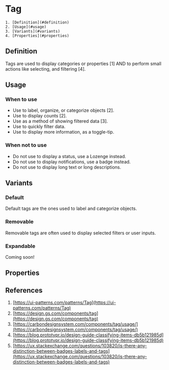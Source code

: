 

<Meta of={TagStories} />

# Tag
    1. [Definition](#definition)
    2. [Usage](#usage)
    3. [Variants](#variants)
    4. [Properties](#properties)

## Definition
Tags are used to display categories or properties [1] AND to perform small actions like selecting, and filtering [4]. 
<Canvas of={TagStories.Default} />

## Usage

### When to use 
- Use to label, organize, or categorize objects [2].
- Use to display counts [2].
- Use as a method of showing filtered data [3].
- Use to quickly filter data.
- Use to display more information, as a toggle-tip.

### When not to use 
- Do not use to display a status, use a Lozenge instead.
- Do not use to display notifications, use a badge instead.
- Do not use to display long text or long descriptions.

## Variants

### Default
Default tags are the ones used to label and categorize objects. 
<Canvas of={TagStories.Default} />

### Removable
Removable tags are often used to display selected filters or user inputs. 
<Canvas of={TagStories.Removable} />

### Expandable
Coming soon!

## Properties
<ArgTypes of={Tag} />

## References
1. [https://ui-patterns.com/patterns/Tag](https://ui-patterns.com/patterns/Tag)
2. [https://design.gs.com/components/tag](https://design.gs.com/components/tag)
3. [https://carbondesignsystem.com/components/tag/usage/](https://carbondesignsystem.com/components/tag/usage/)
4. [https://blog.prototypr.io/design-guide-classifying-items-db5b121985d](https://blog.prototypr.io/design-guide-classifying-items-db5b121985d)
5. [https://ux.stackexchange.com/questions/103820/is-there-any-distinction-between-badges-labels-and-tags](https://ux.stackexchange.com/questions/103820/is-there-any-distinction-between-badges-labels-and-tags)
